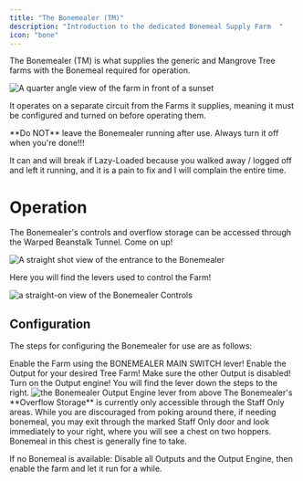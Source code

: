 ```yaml
---
title: "The Bonemealer (TM)"
description: "Introduction to the dedicated Bonemeal Supply Farm  "
icon: "bone"
---
```


The Bonemealer (TM) is what supplies the generic and Mangrove Tree farms with the Bonemeal required for operation.

<Frame>
  <img
    src="/images/bonemelee_main.png"
    alt="A quarter angle view of the farm in front of a sunset"
    title="Bonemealer Main"
  />
</Frame>

It operates on a separate circuit from the Farms it supplies, meaning it must be configured and turned on before operating them.

<Warning>
  **Do NOT** leave the Bonemealer running after use. Always turn it off when you're done!!!

  It can and will break if Lazy-Loaded because you walked away / logged off and left it running, and it is a pain to fix and I will complain the entire time.
</Warning>

# Operation

The Bonemealer's controls and overflow storage can be accessed through the Warped Beanstalk Tunnel. Come on up!

<Frame>
  <img
  src="/images/bonemelee_entrance.png"
  alt="A straight shot view of the entrance to the Bonemealer"
  title="Bonemealer Entrance"
  />
</Frame>

Here you will find the levers used to control the Farm!

<Frame>
  <img
  src="/images/bonemelee_config.png"
  alt="a straight-on view of the Bonemealer Controls"
  title="Bonemealer Config"
  />
</Frame>

## Configuration

The steps for configuring the Bonemealer for use are as follows:

<Steps>
  <Step>
    Enable the Farm using the BONEMEALER MAIN SWITCH lever!
  </Step>
  <Step>
    Enable the Output for your desired Tree Farm! Make sure the other Output is disabled!
  </Step>
  <Step>
    Turn on the Output engine! You will find the lever down the steps to the right.
  </Step>
</Steps>

<Frame>
  <img
    src="/images/bonemelee_engine.png"
    alt="the Bonemealer Output Engine lever from above"
    title="Bonemealer Engine"
  />
</Frame>

<Note>
The Bonemealer's **Overflow Storage** is currently only accessible through the Staff Only areas. While you are discouraged from poking around there, if needing bonemeal, you may exit through the marked Staff Only door and look immediately to your right, where you will see a chest on two hoppers. Bonemeal in this chest is generally fine to take.

If no Bonemeal is available: Disable all Outputs and the Output Engine, then enable the farm and let it run for a while.
</Note>
